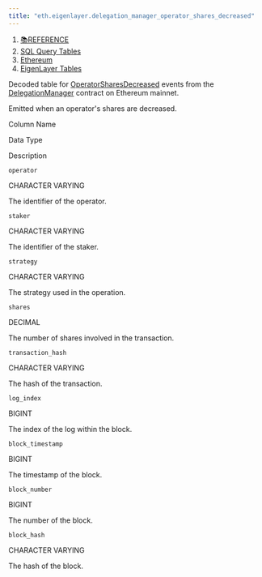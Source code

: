 ```yaml
---
title: "eth.eigenlayer.delegation_manager_operator_shares_decreased"
---
```


1. [📚REFERENCE](/reference)
2. [SQL Query Tables](/reference/sql-query-tables)
3. [Ethereum](/reference/sql-query-tables/ethereum)
4. [EigenLayer Tables](/reference/sql-query-tables/ethereum/eigenlayer-tables)

Decoded table for [OperatorSharesDecreased](https://github.com/Layr-Labs/eigenlayer-contracts/blob/mainnet/src/contracts/core/DelegationManager.sol#L670) events from the [DelegationManager](https://etherscan.io/address/0x39053d51b77dc0d36036fc1fcc8cb819df8ef37a) contract on Ethereum mainnet.

Emitted when an operator's shares are decreased.

Column Name

Data Type

Description

`operator`

CHARACTER VARYING

The identifier of the operator.

`staker`

CHARACTER VARYING

The identifier of the staker.

`strategy`

CHARACTER VARYING

The strategy used in the operation.

`shares`

DECIMAL

The number of shares involved in the transaction.

`transaction_hash`

CHARACTER VARYING

The hash of the transaction.

`log_index`

BIGINT

The index of the log within the block.

`block_timestamp`

BIGINT

The timestamp of the block.

`block_number`

BIGINT

The number of the block.

`block_hash`

CHARACTER VARYING

The hash of the block.
